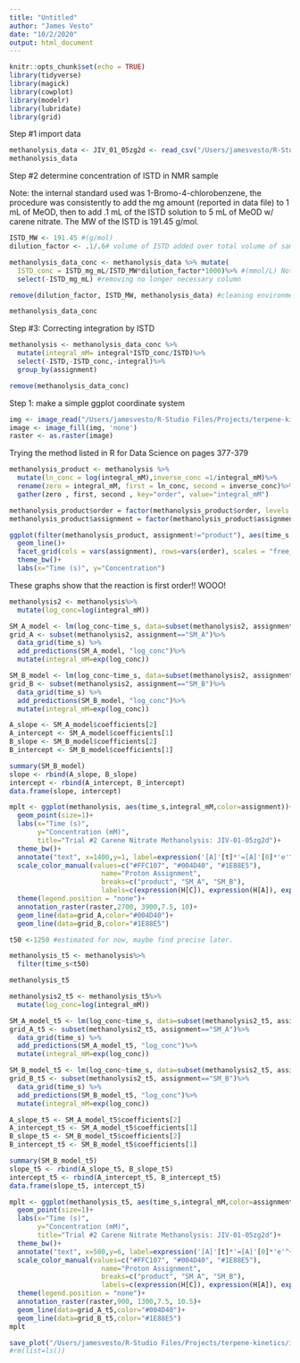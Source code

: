 ```yaml
---
title: "Untitled"
author: "James Vesto"
date: "10/2/2020"
output: html_document
---
```


```r
knitr::opts_chunk$set(echo = TRUE)
library(tidyverse)
library(magick)
library(cowplot)
library(modelr)
library(lubridate)
library(grid)
```
Step #1 import data

```r
methanolysis_data <- JIV_01_05zg2d <- read_csv("/Users/jamesvesto/R-Studio Files/Projects/terpene-kinetics/data/JIV-01-05zg2d.csv")
methanolysis_data
```

Step #2 determine concentration of ISTD in NMR sample

Note: the internal standard used was 1-Bromo-4-chlorobenzene, the procedure was consistently to add the mg amount (reported in data file) to 1 mL of MeOD, then to add .1 mL of the ISTD solution to 5 mL of MeOD w/ carene nitrate. The MW of the ISTD is 191.45 g/mol. 

```r
ISTD_MW <- 191.45 #(g/mol)
dilution_factor <- .1/.6# volume of ISTD added over total volume of sample (no units: mL/mL)

methanolysis_data_conc <- methanolysis_data %>% mutate(
  ISTD_conc = ISTD_mg_mL/ISTD_MW*dilution_factor*1000)%>% #(mmol/L) Note: mg/mL=g/L, the 1000 is to convert M into mM
  select(-ISTD_mg_mL) #removing no longer necessary column

remove(dilution_factor, ISTD_MW, methanolysis_data) #cleaning environment

methanolysis_data_conc
```
Step #3: Correcting integration by ISTD 

```r
methanolysis <- methanolysis_data_conc %>% 
  mutate(integral_mM= integral*ISTD_conc/ISTD)%>%
  select(-ISTD,-ISTD_conc,-integral)%>%
  group_by(assignment)

remove(methanolysis_data_conc)
```


Step 1: make a simple ggplot coordinate system

```r
img <- image_read("/Users/jamesvesto/R-Studio Files/Projects/terpene-kinetics/images/NMR_assignments.png")
image <- image_fill(img, 'none')
raster <- as.raster(image)
```

Trying the method listed in R for Data Science on pages 377-379

```r
methanolysis_product <- methanolysis %>%
  mutate(ln_conc = log(integral_mM),inverse_conc =1/integral_mM)%>%
  rename(zero = integral_mM, first = ln_conc, second = inverse_conc)%>%
  gather(zero , first, second , key="order", value="integral_mM")

methanolysis_product$order = factor(methanolysis_product$order, levels = c("zero","first","second"), labels= c("Zeroth Order (mM)", "First Order (ln(mM))", "Second Order (1/mM)"))
methanolysis_product$assignment = factor(methanolysis_product$assignment, levels = c("SM_A","SM_B"), labels = c("Proton Assignment A", "Proton Assignment B"))

ggplot(filter(methanolysis_product, assignment!="product"), aes(time_s, integral_mM))+
  geom_line()+ 
  facet_grid(cols = vars(assignment), rows=vars(order), scales = "free_y", as.table=TRUE)+
  theme_bw()+
  labs(x="Time (s)", y="Concentration")

```
These graphs show that the reaction is first order!! WOOO!

```r
methanolysis2 <- methanolysis%>%
  mutate(log_conc=log(integral_mM))

SM_A_model <- lm(log_conc~time_s, data=subset(methanolysis2, assignment=="SM_A"))
grid_A <- subset(methanolysis2, assignment=="SM_A")%>%
  data_grid(time_s) %>%
  add_predictions(SM_A_model, "log_conc")%>%
  mutate(integral_mM=exp(log_conc))

SM_B_model <- lm(log_conc~time_s, data=subset(methanolysis2, assignment=="SM_B"))
grid_B <- subset(methanolysis2, assignment=="SM_B")%>%
  data_grid(time_s) %>%
  add_predictions(SM_B_model, "log_conc")%>%
  mutate(integral_mM=exp(log_conc))

A_slope <- SM_A_model$coefficients[2]
A_intercept <- SM_A_model$coefficients[1]
B_slope <- SM_B_model$coefficients[2]
B_intercept <- SM_B_model$coefficients[1]

summary(SM_B_model)
slope <- rbind(A_slope, B_slope)
intercept <- rbind(A_intercept, B_intercept)
data.frame(slope, intercept)
```

```r
mplt <- ggplot(methanolysis, aes(time_s,integral_mM,color=assignment))+
  geom_point(size=1)+ 
  labs(x="Time (s)", 
       y="Concentration (mM)", 
       title="Trial #2 Carene Nitrate Methanolysis: JIV-01-05zg2d")+
  theme_bw()+ 
  annotate("text", x=1400,y=1, label=expression('[A]'[t]*'=[A]'[0]*'e'^{'-6.4E-4'*t}))+
  scale_color_manual(values=c("#FFC107", "#004D40", "#1E88E5"), 
                       name="Proton Assignment",
                       breaks=c("product", "SM_A", "SM_B"),
                       labels=c(expression(H[C]), expression(H[A]), expression(H[B])))+
  theme(legend.position = "none")+
  annotation_raster(raster,2700, 3900,7.5, 10)+
  geom_line(data=grid_A,color="#004D40")+
  geom_line(data=grid_B,color="#1E88E5")
```

```r
t50 <-1250 #estimated for now, maybe find precise later.

methanolysis_t5 <- methanolysis%>%
  filter(time_s<t50)

methanolysis_t5
```
```r
methanolysis2_t5 <- methanolysis_t5%>%
  mutate(log_conc=log(integral_mM))

SM_A_model_t5 <- lm(log_conc~time_s, data=subset(methanolysis2_t5, assignment=="SM_A"))
grid_A_t5 <- subset(methanolysis2_t5, assignment=="SM_A")%>%
  data_grid(time_s) %>%
  add_predictions(SM_A_model_t5, "log_conc")%>%
  mutate(integral_mM=exp(log_conc))

SM_B_model_t5 <- lm(log_conc~time_s, data=subset(methanolysis2_t5, assignment=="SM_B"))
grid_B_t5 <- subset(methanolysis2_t5, assignment=="SM_B")%>%
  data_grid(time_s) %>%
  add_predictions(SM_B_model_t5, "log_conc")%>%
  mutate(integral_mM=exp(log_conc))

A_slope_t5 <- SM_A_model_t5$coefficients[2]
A_intercept_t5 <- SM_A_model_t5$coefficients[1]
B_slope_t5 <- SM_B_model_t5$coefficients[2]
B_intercept_t5 <- SM_B_model_t5$coefficients[1]

summary(SM_B_model_t5)
slope_t5 <- rbind(A_slope_t5, B_slope_t5)
intercept_t5 <- rbind(A_intercept_t5, B_intercept_t5)
data.frame(slope_t5, intercept_t5)
```

```r

mplt <- ggplot(methanolysis_t5, aes(time_s,integral_mM,color=assignment))+
  geom_point(size=1)+ 
  labs(x="Time (s)", 
       y="Concentration (mM)", 
       title="Trial #2 Carene Nitrate Methanolysis: JIV-01-05zg2d")+
  theme_bw()+ 
  annotate("text", x=500,y=6, label=expression('[A]'[t]*'=[A]'[0]*'e'^{'-6.8E-4'*t}))+
  scale_color_manual(values=c("#FFC107", "#004D40", "#1E88E5"), 
                       name="Proton Assignment",
                       breaks=c("product", "SM_A", "SM_B"),
                       labels=c(expression(H[C]), expression(H[A]), expression(H[B])))+
  theme(legend.position = "none")+
  annotation_raster(raster,900, 1300,7.5, 10.5)+
  geom_line(data=grid_A_t5,color="#004D40")+
  geom_line(data=grid_B_t5,color="#1E88E5")
mplt
```

```r
save_plot("/Users/jamesvesto/R-Studio Files/Projects/terpene-kinetics/images/plots/JIV-01-05zg2d.jpg", mplt)
#rm(list=ls()) 
```